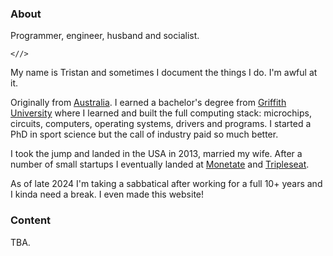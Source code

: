 
<Flex>
	<section gap='1rem'>

### About

Programmer, engineer, husband and socialist.

`<//>`

My name is Tristan and sometimes I document the things I do. I'm awful at it.

Originally from [Australia](https://en.wikipedia.org/wiki/Brisbane). I earned a bachelor's degree from [Griffith University](https://www.griffith.edu.au/) where I learned and built the full computing stack: microchips, circuits, computers, operating systems, drivers and programs. I started a PhD in sport science but the call of industry paid so much better.

I took the jump and landed in the USA in 2013, married my wife. After a number of small startups I eventually landed at [Monetate](https://monetate.com/) and [Tripleseat](https://tripleseat.com/).

As of late 2024 I'm taking a sabbatical after working for a full 10+ years and I kinda need a break. I even made this website!
	</section>
	<aside>
### Content

TBA.
	</aside>
</Flex>
